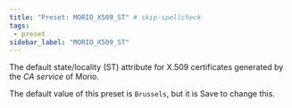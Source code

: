 ```yaml
---
title: "Preset: MORIO_X509_ST" # skip-spellcheck
tags:
 - preset
sidebar_label: "MORIO_X509_ST"
---
```


The default state/locality (ST) attribute for X.509 certificates generated by the _CA service_ of Morio.

<Note>

The default value of this preset is `Brussels`, but it is <Label style="success">Save</Label> to change this.

</Note>
